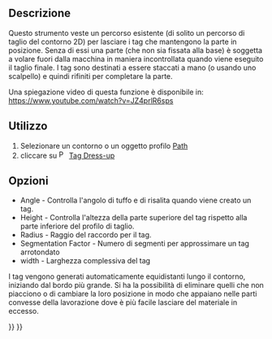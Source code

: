 <languages/>

<div class="mw-translate-fuzzy">
{{Docnav/it|[[Path_DressupRampEntry/it|Rampa di ingresso]]|[[Path_Fixture/it|Fissaggio]]|[[Path_Workbench/it|Path]]|IconL=Path_DressupRampEntry.png|IconC=Path-Workbench.svg|IconR=Path_Fixture.png}}
</div>

<div class="mw-translate-fuzzy">
{{GuiCommand/it|Name=Path DressupTag|Name/it=DressupTag|Workbenches=[[Path Workbench/it|Path]]|MenuLocation=Path → Vestizione → Tag Dress-up|SeeAlso=[[Path_DressupRampEntry/it|Rampa di entrata]], [[Path_DressupDogbone/it|Vestizione Dogbone]] , [[Path_DressupDragKnife/it|Vestizione DragKnife]] }}
</div>

<span id="Description"></span>
==Descrizione==

<div class="mw-translate-fuzzy">
Questo strumento veste un percorso esistente (di solito un percorso di taglio del contorno 2D) per lasciare i tag che mantengono la parte in posizione. Senza di essi una parte (che non sia fissata alla base) è soggetta a volare fuori dalla macchina in maniera incontrollata quando viene eseguito il taglio finale. I tag sono destinati a essere staccati a mano (o usando uno scalpello) e quindi rifiniti per completare la parte.
</div>  

Una spiegazione video di questa funzione è disponibile in: https://www.youtube.com/watch?v=JZ4prlR6sps

<span id="Usage"></span>
==Utilizzo==

<div class="mw-translate-fuzzy">
# Selezionare un contorno o un oggetto profilo [[Path  Workbench/it|Path]]
# cliccare su [[Image:Path Dressup.png|16px]] [[Path DressupTag/it|Tag Dress-up]]
</div>

<span id="Options"></span>
== Opzioni ==

<div class="mw-translate-fuzzy">
*Angle - Controlla l'angolo di tuffo e di risalita quando viene creato un tag.
*Height - Controlla l'altezza della parte superiore del tag  rispetto alla parte inferiore del profilo di taglio.
*Radius - Raggio del raccordo per il tag.
*Segmentation Factor - Numero di segmenti per approssimare un tag arrotondato 
*width - Larghezza complessiva del tag
</div>

<div class="mw-translate-fuzzy">
I tag vengono generati automaticamente equidistanti lungo il contorno, iniziando dal bordo più grande. Si ha la possibilità di eliminare quelli che non piacciono o di cambiare la loro posizione in modo che appaiano nelle parti convesse della  lavorazione dove è più facile lasciare del materiale in eccesso.
</div>  


<div class="mw-translate-fuzzy">
{{Docnav/it|[[Path_DressupRampEntry/it|Rampa di ingresso]]|[[Path_Fixture/it|Fissaggio]]|[[Path_Workbench/it|Path]]|IconL=Path_DressupRampEntry.png|IconC=Path-Workbench.svg|IconR=Path_Fixture.png}}
</div>

{{CAM_Tools_navi{{#translation:}}}}
{{Userdocnavi{{#translation:}}}}